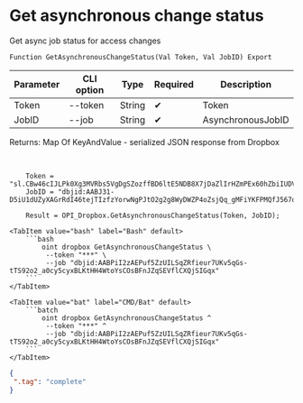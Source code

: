 ﻿---
sidebar_position: 5
---


# Get asynchronous change status
 Get async job status for access changes



`Function GetAsynchronousChangeStatus(Val Token, Val JobID) Export`

  | Parameter | CLI option | Type | Required | Description |
  |-|-|-|-|-|
  | Token | --token | String | &#x2714; | Token |
  | JobID | --job | String | &#x2714; | AsynchronousJobID |

  
  Returns:  Map Of KeyAndValue - serialized JSON response from Dropbox

<br/>




```bsl title="1C:Enterprise/OneScript code example"
    Token = "sl.CBw46cIJLPk0Xg3MVRbs5VgDgSZozffBD6ltE5NDB8X7jDaZlIrHZmPEx60hZbiIUDVhfEjuNc...";
    JobID = "dbjid:AABJ31-D5iU1dUZyXAGrRdI46tejTIzfzYorwNgPJtO2g2g8WyDWZP4oZsjQq_gMFiYKFPMQfJ567qUgkATbyx6c";

    Result = OPI_Dropbox.GetAsynchronousChangeStatus(Token, JobID);
```
 

 <Tabs>
  
    <TabItem value="bash" label="Bash" default>
        ```bash
            oint dropbox GetAsynchronousChangeStatus \
             --token "***" \
             --job "dbjid:AABPiI2zAEPuf5ZzUILSqZRfieur7UKv5qGs-tTS92o2_a0cy5cyxBLKtHH4WtoYsCOsBFnJZqSEVflCXQjSIGqx"
        ```
    </TabItem>
  
    <TabItem value="bat" label="CMD/Bat" default>
        ```batch
            oint dropbox GetAsynchronousChangeStatus ^
             --token "***" ^
             --job "dbjid:AABPiI2zAEPuf5ZzUILSqZRfieur7UKv5qGs-tTS92o2_a0cy5cyxBLKtHH4WtoYsCOsBFnJZqSEVflCXQjSIGqx"
        ```
    </TabItem>
</Tabs>


```json title="Result"
{
 ".tag": "complete"
}
```
